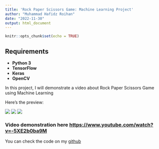 ---
title: 'Rock Paper Scissors Game: Machine Learning Project'
author: "Muhammad Hafidz Roihan"
date: "2022-11-30"
output: html_document
---

```{r setup, include=FALSE}
knitr::opts_chunk$set(echo = TRUE)
```

## Requirements
* **Python 3**
* **TensorFlow**
* **Keras**
* **OpenCV**

In this project, I will demonstrate a video about Rock Paper Scissors Game using Machine Learning

Here's the preview:

![](paper-preview.png)
![](rock-preview.png)
![](scissors-preview.png)

### Video demonstration here [https://www.youtube.com/watch?v=-5XE2b0ba9M](https://www.youtube.com/watch?v=-5XE2b0ba9M)


You can check the code on my [github](https://github.com/mhmmdhafidzr/RPS-Game)
